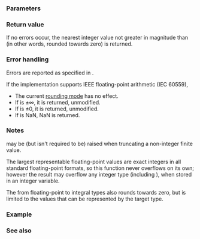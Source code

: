 {{cpp/title|trunc|truncf|truncl}}
{{cpp/numeric/math/navbar}}
{{cpp/numeric/math/declarations
|family=trunc
|param1=num
|constexpr_since=23
|desc=Computes the nearest integer not greater in magnitude than {{c|num}}.
}}

===Parameters===
{{par begin}}
{{par|num|floating-point or integer value}}
{{par end}}

===Return value===
If no errors occur, the nearest integer value not greater in magnitude than {{c|num}} (in other words, {{c|num}} rounded towards zero) is returned.

{{plot|left=Return value|bottom={{c|num}}|math-trunc.svg}}

===Error handling===
Errors are reported as specified in {{lc|math_errhandling}}.

If the implementation supports IEEE floating-point arithmetic (IEC 60559),
* The current [[cpp/numeric/fenv/FE_round|rounding mode]] has no effect.
* If {{c|num}} is ±∞, it is returned, unmodified.
* If {{c|num}} is ±0, it is returned, unmodified.
* If {{c|num}} is NaN, NaN is returned.

===Notes===
{{lc|FE_INEXACT}} may be (but isn't required to be) raised when truncating a non-integer finite value.

The largest representable floating-point values are exact integers in all standard floating-point formats, so this function never overflows on its own; however the result may overflow any integer type (including {{lc|std::intmax_t}}), when stored in an integer variable.

The {{lt|cpp/language/implicit conversion}} from floating-point to integral types also rounds towards zero, but is limited to the values that can be represented by the target type.

{{cpp/numeric/math/additional integer overload note|trunc}}

===Example===
{{example
|code=
#include &lt;cmath&gt;
#include &lt;initializer_list&gt;
#include &lt;iostream&gt;

int main()
{
    const auto data = std::initializer_list&lt;double&gt;
    {
        +2.7, -2.9, +0.7, -0.9, +0.0, 0.0, -INFINITY, +INFINITY, -NAN, +NAN
    };

    std::cout &lt;&lt; std::showpos;
    for (double const x : data)
        std::cout &lt;&lt; "trunc(" &lt;&lt; x &lt;&lt; ") == " &lt;&lt; std::trunc(x) &lt;&lt; '\n';
}
|p=true
|output=
trunc(+2.7) == +2
trunc(-2.9) == -2
trunc(+0.7) == +0
trunc(-0.9) == -0
trunc(+0) == +0
trunc(+0) == +0
trunc(-inf) == -inf
trunc(+inf) == +inf
trunc(-nan) == -nan
trunc(+nan) == +nan
}}

===See also===
{{dsc begin}}
{{dsc inc|cpp/numeric/math/dsc floor}}
{{dsc inc|cpp/numeric/math/dsc ceil}}
{{dsc inc|cpp/numeric/math/dsc round}}
{{dsc see c|c/numeric/math/trunc}}
{{dsc end}}

{{langlinks|de|es|fr|it|ja|pt|ru|zh}}